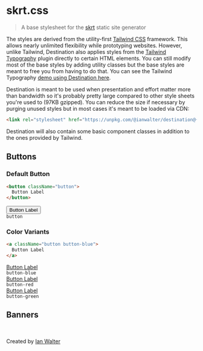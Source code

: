 # skrt.css
> A base stylesheet for the [skrt][skrtUrl] static site generator

The styles are derived from the utility-first [Tailwind CSS][twUrl] framework.
This allows nearly unlimited flexibility while prototyping websites. However,
unlike Tailwind, Destination also applies styles from the
[Tailwind Typography][ttUrl] plugin directly to certain HTML elements. You can
still modify most of the base styles by adding utility classes but the base
styles are meant to free you from having to do that. You can see the Tailwind
Typography [demo using Destination here](/demo).

[twUrl]: https://tailwindcss.com/
[ttUrl]: https://tailwindcss-typography.netlify.app/

Destination is meant to be used when presentation and effort matter more than
bandwidth so it's probably pretty large compared to other style sheets you're
used to (97KB gzipped). You can reduce the size if necessary by purging unused
styles but in most cases it's meant to be loaded via CDN:

```html
<link rel="stylesheet" href="https://unpkg.com/@ianwalter/destination@{% meta 'version' %}/destination.min.css">
```

Destination will also contain some basic component classes in addition to the
ones provided by Tailwind.

## Buttons

### Default Button

```html
<button className="button">
  Button Label
</button>
```

<div className="w-48 md:w-56 text-center pt-2">
  <button className="button">
    Button Label
  </button>
  <div className="pt-2">
    <code>button</code>
  </div>
</div>

### Color Variants

```html
<a className="button button-blue">
  Button Label
</a>
```

<div className="grid grid-cols-3 gap-8 pt-2">
  <div className="col-span-3 md:col-span-1">
    <div className="w-48 md:w-56 text-center">
      <a href="#" className="button button-blue" role="button">
        Button Label
      </a>
      <div className="pt-2">
        <code>button-blue</code>
      </div>
    </div>
  </div>
  <div className="col-span-3 md:col-span-1">
    <div className="w-48 md:w-56 text-center">
      <a href="#" className="button button-red" role="button">
        Button Label
      </a>
      <div className="pt-2">
        <code>button-red</code>
      </div>
    </div>
  </div>
  <div className="col-span-3 md:col-span-1">
    <div className="w-48 md:w-56 text-center">
      <a href="#" className="button button-green" role="button">
        Button Label
      </a>
      <div className="pt-2">
        <code>button-green</code>
      </div>
    </div>
  </div>
</div>

## Banners

&nbsp;

Created by [Ian Walter](https://ianwalter.dev)

[skrtUrl]: https://skrt.generates.io
